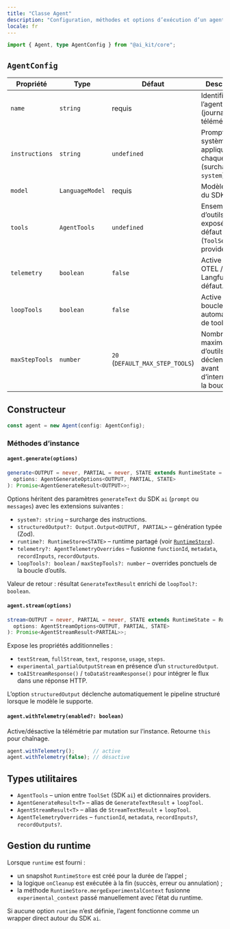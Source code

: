 ```yaml
---
title: "Classe Agent"
description: "Configuration, méthodes et options d’exécution d’un agent AI Kit."
locale: fr
---
```


```ts
import { Agent, type AgentConfig } from "@ai_kit/core";
```

## `AgentConfig`

| Propriété | Type | Défaut | Description |
| --- | --- | --- | --- |
| `name` | `string` | requis | Identifiant de l’agent (journalisation, télémétrie). |
| `instructions` | `string` | `undefined` | Prompt système appliqué à chaque appel (surchargé via `system`). |
| `model` | `LanguageModel` | requis | Modèle issu du SDK `ai`. |
| `tools` | `AgentTools` | `undefined` | Ensemble d’outils exposés par défaut (`ToolSet` ou provider). |
| `telemetry` | `boolean` | `false` | Active l’export OTEL / Langfuse par défaut. |
| `loopTools` | `boolean` | `false` | Active la boucle automatique de tool calls. |
| `maxStepTools` | `number` | `20` (`DEFAULT_MAX_STEP_TOOLS`) | Nombre maximal d’outils déclenchés avant d’interrompre la boucle. |

## Constructeur

```ts
const agent = new Agent(config: AgentConfig);
```

### Méthodes d’instance

#### `agent.generate(options)`

```ts
generate<OUTPUT = never, PARTIAL = never, STATE extends RuntimeState = RuntimeState>(
  options: AgentGenerateOptions<OUTPUT, PARTIAL, STATE>
): Promise<AgentGenerateResult<OUTPUT>>;
```

Options héritent des paramètres `generateText` du SDK `ai` (`prompt` ou `messages`) avec les extensions suivantes :

- `system?: string` – surcharge des instructions.
- `structuredOutput?: Output.Output<OUTPUT, PARTIAL>` – génération typée (Zod).
- `runtime?: RuntimeStore<STATE>` – runtime partagé (voir [`RuntimeStore`](/fr/api-reference/runtime-store)).
- `telemetry?: AgentTelemetryOverrides` – fusionne `functionId`, `metadata`, `recordInputs`, `recordOutputs`.
- `loopTools?: boolean` / `maxStepTools?: number` – overrides ponctuels de la boucle d’outils.

Valeur de retour : résultat `GenerateTextResult` enrichi de `loopTool?: boolean`.

#### `agent.stream(options)`

```ts
stream<OUTPUT = never, PARTIAL = never, STATE extends RuntimeState = RuntimeState>(
  options: AgentStreamOptions<OUTPUT, PARTIAL, STATE>
): Promise<AgentStreamResult<PARTIAL>>;
```

Expose les propriétés additionnelles :

- `textStream`, `fullStream`, `text`, `response`, `usage`, `steps`.
- `experimental_partialOutputStream` en présence d’un `structuredOutput`.
- `toAIStreamResponse()` / `toDataStreamResponse()` pour intégrer le flux dans une réponse HTTP.

L’option `structuredOutput` déclenche automatiquement le pipeline structuré lorsque le modèle le supporte.

#### `agent.withTelemetry(enabled?: boolean)`

Active/désactive la télémétrie par mutation sur l’instance. Retourne `this` pour chaînage.

```ts
agent.withTelemetry();      // active
agent.withTelemetry(false); // désactive
```

## Types utilitaires

- `AgentTools` – union entre `ToolSet` (SDK `ai`) et dictionnaires providers.
- `AgentGenerateResult<T>` – alias de `GenerateTextResult` + `loopTool`.
- `AgentStreamResult<T>` – alias de `StreamTextResult` + `loopTool`.
- `AgentTelemetryOverrides` – `functionId`, `metadata`, `recordInputs?`, `recordOutputs?`.

## Gestion du runtime

Lorsque `runtime` est fourni :

- un snapshot `RuntimeStore` est créé pour la durée de l’appel ;
- la logique `onCleanup` est exécutée à la fin (succès, erreur ou annulation) ;
- la méthode `RuntimeStore.mergeExperimentalContext` fusionne `experimental_context` passé manuellement avec l’état du runtime.

Si aucune option `runtime` n’est définie, l’agent fonctionne comme un wrapper direct autour du SDK `ai`.
